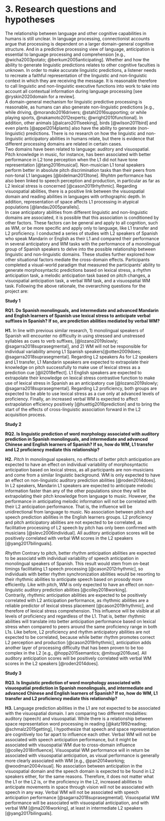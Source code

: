 # 3. Research questions and hypotheses
The relationship between language and other cognitive capabilities in humans is still unclear. In language processing, connectionist accounts argue that processing is dependent on a larger domain-general cognitive structure. And in a predictive processing view of language, anticipation is essential to language processing and comprehension [e.g., @wicha2003potato; @berkum2005anticipating]. Whether and how the ability to generate linguistic predictions relates to other cognitive faculties is unknown. In order to make accurate linguistic predictions, a listener needs to recreate a faithful representation of the linguistic and non-linguistic context in which they are receiving the message. It is reasonable therefore to call linguistic and non-linguistic executive functions into work to take into account all contextual information during language processing [see @ryskin2020domain for a review].     
A domain-general mechanism for linguistic predictive processing is reasonable, as humans can also generate non-linguistic predictions [e.g., while driving, @morando2016drivers; @stahl2016supporting; or while playing sports, @nakamoto2012experts; @wright2010functional]. In addition, other animals [@alcaro2011seeking], birds [@wilson2011bird] and even plants [@appel2014plants] also have the ability to generate (non-linguistic) predictions. There is no research on how the linguistic and non-linguistic anticipatory abilities in humans relate, but there is evidence that different processing domains are related in certain cases.     
Two domains have been related to language: auditory and visuospatial. Pitch knowledge in music, for instance, has been associated with better performance in L2 tone perception when the L1 did not have tone representation [@tang2016musical]. Non-musician L1 tonal speakers perform better in absolute pitch discrimination tasks than their peers from non-tonal L1 languages [@bidelman2013tone]. Rhyhtm performance has also been linked to speech perception and production, in particular as far as L2 lexical stress is concerned [@cason2019rhythmic]. Regarding visuospatial abilities, there is a positive link between the visuospatial domain and reading abilities in languages with orthographic depth. In addition, representation of space affects L1 processing in atypical populations [@landau2005parallels].     
In case anticipatory abilities from different linguistic and non-linguistic domains are associated, it is possible that this association is conditioned by other factors. These factors can be general and apply to all cognition, such as WM, or be more specific and apply only to language, like L1 transfer and L2 proficiency. I conducted a series of studies with L2 speakers of Spanish who speak Mandarin or English as their L1 and compared their performance in several anticipatory and WM tasks with the performance of a monolingual group of Spanish speakers to delve into the possible relationship between linguistic and non-linguistic domains. These studies further explored how other situational factors mediate the cross-domain effects. Participants completed a visual-world paradigm that measured the participants' ability to generate morphosyntactic predictions based on lexical stress, a rhythm anticipation task, a melodic anticipation task based on pitch changes, a visuospatial anticipation task, a verbal WM task, and a visuospatial WM task.
Following the above rationale, the overarching questions for the project are:     

**Study 1**    
	
**RQ1. Do Spanish monolinguals, and intermediate and advanced Mandarin and English learners of Spanish use lexical stress to anticipate verbal suffixes in Spanish? If so, are prediction abilities mediated by verbal WM?**

**H1.** In line with previous similar research, 1) monolingual speakers of Spanish will encounter no difficulty in using stressed and unstressed syllables as cues to verb suffixes,  [@lozano2019slowly; @sagarra2018suprasegmental], and 2) WM will not be responsible for individual variability among L1 Spanish speakers[@otten2009does; @sagarra2018suprasegmental].
Regarding L2 speakers
As for L2 speakers and L1 transfer, L1 Mandarin speakers are expected to extrapolate their knowledge on pitch successfully to make use of lexical stress as a prediction cue [@li2018effect]. L1 English speakers are expected to extrapolate their knowledge on lexical stress contrastive function to make use of lexical stress in Spanish as an anticipatory cue [@lozano2019slowly; @sagarra2018suprasegmental]. Regarding L2 proficiency, both groups are expected to be able to use lexical stress as a cue only at advanced levels of proficiency. Finally, an increased verbal WM is expected to affect extrapolation efficiency positively [@huettig2016prediction] and to bring the start of the effects of cross-linguistic association forward in the L2 acquisition process.
	 
**Study 2**     
	 
**RQ2. Is linguistic prediction of word morphology associated with auditory prediction in Spanish monolinguals, and intermediate and advanced Chinese and English learners of Spanish? If so, how do WM, L1 transfer and L2 proficiency mediate this relationship?**

**H2.** _Pitch_
In monolingual speakers, no effects of better pitch anticipation are expected to have an effect on individual variability of morphosyntactic anticipation based on lexical stress, as all participants are non-musicians and come from a similar linguistic background. WM is only expected to have an effect on non-linguistic auditory prediction abilities [@roden2014does].     
In L2 speakers, Mandarin L1 speakers are expected to anticipate melodic information faster than any of the other populations since they will be extrapolating their pitch knowledge from language to music. However, the performance in anticipating melodic information will not be correlated with their L2 anticipation performance. That is, the influence will be unidirectional from language to music. No association between pitch and speech prediction abilities in the English learners groups. L2 proficiency and pitch anticipatory abilities are not expected to be correlated, as facilitative processing of L2 speech by pitch has only been confirmed with musicians [@slevc2006individual]. All auditory anticipation scores will be positively correlated with verbal WM scores in the L2 speakers [@yang2017bilinguals].     

_Rhythm_
Contrary to pitch, better rhythm anticipation abilities are expected to be associatd with individual variability of speech anticipation in monolingual speakers of Spanish. This result would stem from on-beat timings facilitating L1 speech processing [@cason2012rhythmic], so individuals with better rhythm synchronization abilities would be resorting to their rhythmic abilities to anticipate speech based on prosody more efficiently. Like with pitch, WM is only expected to have an effect on non-linguistic auditory prediction abilities [@colley2018working].     
Contrarily, rhythmic anticipation abilities are expected to be positively correlated with L2 anticipation performance, as rhythmic abilities are a reliable predictor of lexical stress placement [@cason2019rhythmic], and therefore of lexical stress comprehension. This influence will be visible at all levels of proficiency and regardless of the L1. That is, better rhythmic abilities will translate into better anticipation performance based on lexical stress when compared to peers around the same proficiency range in both L1s. Like before, L2 proficiency and rhythm anticipatory abilities are not expected to be correlated, because while better rhythm promotes correct L2 perception and production [@cason2019rhythmic], anticipation adds another layer of processing difficulty that has been proven to be too complex in the L2 [e.g., @hopp2015semantics; @mitsugi2016use]. All auditory anticipation scores will be positively correlated with verbal WM scores in the L2 speakers [@roden2014does].     
    
**Study 3**     

**RQ3. Is linguistic prediction of word morphology associated with visuospatial prediction in Spanish monolinguals, and intermediate and advanced Chinese and English learners of Spanish? If so, how do WM, L1 transfer and L2 proficiency mediate this relationship?**

**H3.** Language prediction abilities in the L1 are not expected to be associated with the visuospatial domain. I am comparing two different modalities: auditory (speech) and visuospatial. While there is a relationship between space representation word processing in reading [@katz1992reading; @schmalz2015getting], I hypothesize that speech and space representation are cognitively too far apart to influence each other. Verbal WM will not be associated with speech anticipation performance, but it might be associated with visuospatial WM due to cross-domain influence [@colley2018influence]. Visuospatial WM performance will in return be associated with visuospatial anticipation, as visual performance is generally more clearly associated with WM [e.g., @pan2014working; @woodman2004visual]. 
No association between anticipation in the visuospatial domain and the speech domain is expected to be found in L2 speakers either, for the same reasons. Therefore, it does not matter what the L1 or the L2 is, or the proficiency in the L2, increased abilities to anticipate movements in space through vision will not be associated with speech in any way. Verbal WM will not be associated with speech anticipation performance [@sagarra2018suprasegmental]. Visuospatial WM performance will be associated with visuospatial anticipation, and with verbal WM [@ma2016working], at least in intermediate L2 speakers [@yang2017bilinguals].